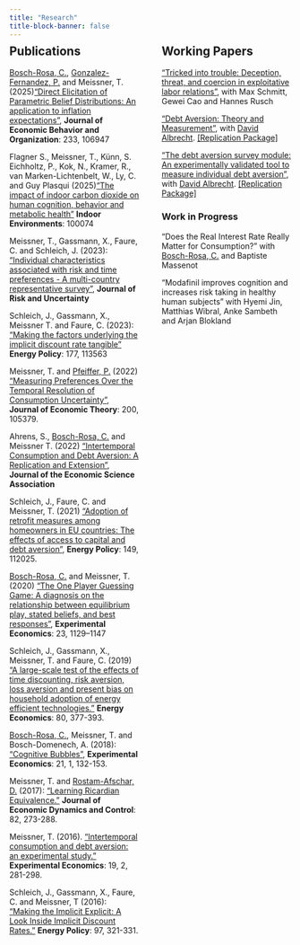 ```yaml
---
title: "Research"
title-block-banner: false
---
```


::: {style="display: flex; justify-content: space-between;"}
<!-- Publications Column -->

::: {style="flex: 1; padding-right: 20px; margin-top: -34px;"}
## Publications

[Bosch-Rosa, C.](https://www.boschrosa.com/){.black-link}, [Gonzalez-Fernandez, P.](https://www.pgonzalezfernandez.com/){.black-link} and Meissner, T. (2025)["Direct Elicitation of Parametric Belief Distributions: An application to inflation expectations"](https://doi.org/10.1016/j.jebo.2025.106947), **Journal of Economic Behavior and Organization**: 233, 106947

Flagner S., Meissner, T., Künn, S. Eichholtz, P., Kok, N., Kramer, R., van Marken-Lichtenbelt, W., Ly, C. and Guy Plasqui (2025)["The impact of indoor carbon dioxide on human cognition, behavior and metabolic health"](https://doi.org/10.1016/j.indenv.2025.100074) **Indoor Environments**: 100074 

Meissner, T., Gassmann, X., Faure, C. and Schleich, J. (2023): ["Individual characteristics associated with risk and time preferences - A multi-country representative survey"](https://link.springer.com/content/pdf/10.1007/s11166-022-09383-y.pdf), **Journal of Risk and Uncertainty**

Schleich, J., Gassmann, X., Meissner T. and Faure, C. (2023): ["Making the factors underlying the implicit discount rate tangible"](https://doi.org/10.1016/j.enpol.2023.113563) **Energy Policy**: 177, 113563

Meissner, T. and [Pfeiffer, P.](https://sites.google.com/view/philipppfeiffer/){.black-link} (2022) ["Measuring Preferences Over the Temporal Resolution of Consumption Uncertainty"](https://doi.org/10.1016/j.jet.2021.105379), **Journal of Economic Theory**: 200, 105379.

Ahrens, S., [Bosch-Rosa, C.](https://www.boschrosa.com/){.black-link} and Meissner T. (2022) ["Intertemporal Consumption and Debt Aversion: A Replication and Extension"](https://link.springer.com/content/pdf/10.1007/s40881-022-00118-y.pdf), **Journal of the Economic Science Association**

Schleich, J., Faure, C. and Meissner, T. (2021) ["Adoption of retrofit measures among homeowners in EU countries: The effects of access to capital and debt aversion"](https://www.sciencedirect.com/science/article/pii/S0301421520307369), **Energy Policy**: 149, 112025.

[Bosch-Rosa, C.](https://www.boschrosa.com/){.black-link} and Meissner, T. (2020) ["The One Player Guessing Game: A diagnosis on the relationship between equilibrium play, stated beliefs, and best responses"](http://doi.org/10.1007/s10683-020-09642-2), **Experimental Economics**: 23, 1129--1147

Schleich, J., Gassmann, X., Meissner, T. and Faure, C. (2019) ["A large-scale test of the effects of time discounting, risk aversion, loss aversion and present bias on household adoption of energy efficient technologies."](https://doi.org/10.1016/j.eneco.2018.12.018) **Energy Economics**: 80, 377-393.

[Bosch-Rosa, C.](https://www.boschrosa.com/){.black-link}, Meissner, T. and Bosch-Domenech, A. (2018): ["Cognitive Bubbles"](https://link.springer.com/article/10.1007/s10683-017-9529-0), **Experimental Economics**: 21, 1, 132-153.

Meissner, T. and [Rostam-Afschar, D.](https://rostam-afschar.de/){.black-link} (2017): ["Learning Ricardian Equivalence."](https://www.sciencedirect.com/science/article/pii/S0165188917301495) **Journal of Economic Dynamics and Control**: 82, 273-288.

Meissner, T. (2016). ["Intertemporal consumption and debt aversion: an experimental study."](https://link.springer.com/article/10.1007/s10683-015-9437-0) **Experimental Economics**: 19, 2, 281-298.

Schleich, J., Gassmann, X., Faure, C. and Meissner, T (2016): ["Making the Implicit Explicit: A Look Inside Implicit Discount Rates."](https://www.sciencedirect.com/science/article/pii/S0301421516304050) **Energy Policy**: 97, 321-331.
:::

<!-- Working Papers Column -->

::: {style="flex: 1; padding-left: 20px; margin-top: -34px;"}
## Working Papers

["Tricked into trouble: Deception, threat, and coercion in exploitative labor relations"](http://cris.maastrichtuniversity.nl/ws/portalfiles/portal/276159447/RM25007.pdf), with Max Schmitt, Gewei Cao and Hannes Rusch


["Debt Aversion: Theory and Measurement"](https://arxiv.org/pdf/2207.07538.pdf), with [David Albrecht](https://da-lbrecht.github.io/){.black-link}. [ [Replication Package] ](https://osf.io/7sm2f/?view_only=8466d18f89d1492b81baf7ec84ef12ea){.black-link}


["The debt aversion survey module: An experimentally validated tool to measure individual debt aversion"](https://arxiv.org/pdf/2211.02742.pdf), with [David Albrecht](https://da-lbrecht.github.io/){.black-link}. [ [Replication Package] ](https://osf.io/7sm2f/?view_only=8466d18f89d1492b81baf7ec84ef12ea){.black-link}

### Work in Progress

"Does the Real Interest Rate Really Matter for Consumption?" with [Bosch-Rosa, C.](https://www.boschrosa.com/){.black-link} and Baptiste Massenot

"Modafinil improves cognition and increases risk taking in healthy human subjects” with Hyemi
Jin, Matthias Wibral, Anke Sambeth and Arjan Blokland




:::
:::
